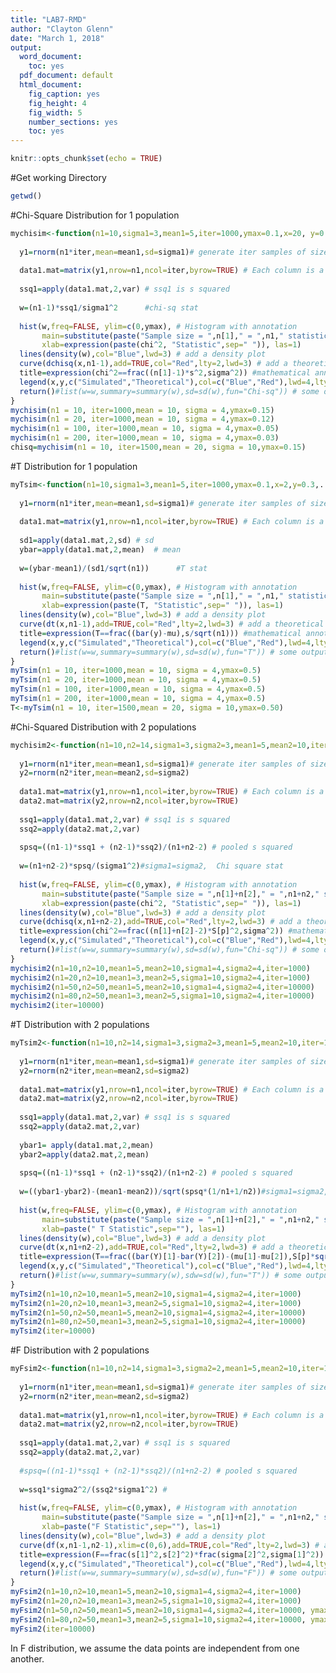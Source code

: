 ---
title: "LAB7-RMD"
author: "Clayton Glenn"
date: "March 1, 2018"
output:
  word_document:
    toc: yes
  pdf_document: default
  html_document:
    fig_caption: yes
    fig_height: 4
    fig_width: 5
    number_sections: yes
    toc: yes
---

```{r setup, include=FALSE}
knitr::opts_chunk$set(echo = TRUE)
```



#Get working Directory
```{r}
getwd()
```



#Chi-Square Distribution for 1 population
```{r}
mychisim<-function(n1=10,sigma1=3,mean1=5,iter=1000,ymax=0.1,x=20, y=0.1){    # adjust ymax to make graph fit
  
  y1=rnorm(n1*iter,mean=mean1,sd=sigma1)# generate iter samples of size n1
  
  data1.mat=matrix(y1,nrow=n1,ncol=iter,byrow=TRUE) # Each column is a sample size n1
  
  ssq1=apply(data1.mat,2,var) # ssq1 is s squared
  
  w=(n1-1)*ssq1/sigma1^2      #chi-sq stat
  
  hist(w,freq=FALSE, ylim=c(0,ymax), # Histogram with annotation
       main=substitute(paste("Sample size = ",n[1]," = ",n1," statistic = ",chi^2)),
       xlab=expression(paste(chi^2, "Statistic",sep=" ")), las=1)
  lines(density(w),col="Blue",lwd=3) # add a density plot
  curve(dchisq(x,n1-1),add=TRUE,col="Red",lty=2,lwd=3) # add a theoretical curve
  title=expression(chi^2==frac((n[1]-1)*s^2,sigma^2)) #mathematical annotation -see ?plotmath
  legend(x,y,c("Simulated","Theoretical"),col=c("Blue","Red"),lwd=4,lty=1:2,bty="n",title=title) # Legend #
  return()#list(w=w,summary=summary(w),sd=sd(w),fun="Chi-sq")) # some output to use if needed
}
mychisim(n1 = 10, iter=1000,mean = 10, sigma = 4,ymax=0.15)
mychisim(n1 = 20, iter=1000,mean = 10, sigma = 4,ymax=0.12)
mychisim(n1 = 100, iter=1000,mean = 10, sigma = 4,ymax=0.05)
mychisim(n1 = 200, iter=1000,mean = 10, sigma = 4,ymax=0.03)
chisq=mychisim(n1 = 10, iter=1500,mean = 20, sigma = 10,ymax=0.15)
```



#T Distribution for 1 population
```{r}
myTsim<-function(n1=10,sigma1=3,mean1=5,iter=1000,ymax=0.1,x=2,y=0.3,...){    # adjust ymax to make graph fit
 
  y1=rnorm(n1*iter,mean=mean1,sd=sigma1)# generate iter samples of size n1
  
  data1.mat=matrix(y1,nrow=n1,ncol=iter,byrow=TRUE) # Each column is a sample size n1
  
  sd1=apply(data1.mat,2,sd) # sd
  ybar=apply(data1.mat,2,mean)  # mean
  
  w=(ybar-mean1)/(sd1/sqrt(n1))      #T stat
  
  hist(w,freq=FALSE, ylim=c(0,ymax), # Histogram with annotation
       main=substitute(paste("Sample size = ",n[1]," = ",n1," statistic = ",T," iterations= ",iter)),
       xlab=expression(paste(T, "Statistic",sep=" ")), las=1)
  lines(density(w),col="Blue",lwd=3) # add a density plot
  curve(dt(x,n1-1),add=TRUE,col="Red",lty=2,lwd=3) # add a theoretical curve
  title=expression(T==frac((bar(y)-mu),s/sqrt(n1))) #mathematical annotation -see ?plotmath
  legend(x,y,c("Simulated","Theoretical"),col=c("Blue","Red"),lwd=4,lty=1:2,bty="n",title=title) # Legend #
  return()#list(w=w,summary=summary(w),sd=sd(w),fun="T")) # some output to use if needed
}
myTsim(n1 = 10, iter=1000,mean = 10, sigma = 4,ymax=0.5)
myTsim(n1 = 20, iter=1000,mean = 10, sigma = 4,ymax=0.5)
myTsim(n1 = 100, iter=1000,mean = 10, sigma = 4,ymax=0.5)
myTsim(n1 = 200, iter=1000,mean = 10, sigma = 4,ymax=0.5)
T<-myTsim(n1 = 10, iter=1500,mean = 20, sigma = 10,ymax=0.50)
```



#Chi-Squared Distribution with 2 populations
```{r}
mychisim2<-function(n1=10,n2=14,sigma1=3,sigma2=3,mean1=5,mean2=10,iter=1000,ymax=0.07,x=40,y=0.04,...){    # adjust ymax to make graph fit
  
  y1=rnorm(n1*iter,mean=mean1,sd=sigma1)# generate iter samples of size n1
  y2=rnorm(n2*iter,mean=mean2,sd=sigma2)
  
  data1.mat=matrix(y1,nrow=n1,ncol=iter,byrow=TRUE) # Each column is a sample size n1
  data2.mat=matrix(y2,nrow=n2,ncol=iter,byrow=TRUE)
  
  ssq1=apply(data1.mat,2,var) # ssq1 is s squared
  ssq2=apply(data2.mat,2,var)
  
  spsq=((n1-1)*ssq1 + (n2-1)*ssq2)/(n1+n2-2) # pooled s squared
  
  w=(n1+n2-2)*spsq/(sigma1^2)#sigma1=sigma2,  Chi square stat
  
  hist(w,freq=FALSE, ylim=c(0,ymax), # Histogram with annotation
       main=substitute(paste("Sample size = ",n[1]+n[2]," = ",n1+n2," statistic = ",chi^2)),
       xlab=expression(paste(chi^2, "Statistic",sep=" ")), las=1)
  lines(density(w),col="Blue",lwd=3) # add a density plot
  curve(dchisq(x,n1+n2-2),add=TRUE,col="Red",lty=2,lwd=3) # add a theoretical curve
  title=expression(chi^2==frac((n[1]+n[2]-2)*S[p]^2,sigma^2)) #mathematical annotation -see ?plotmath
  legend(x,y,c("Simulated","Theoretical"),col=c("Blue","Red"),lwd=4,lty=1:2,bty="n",title=title) # Legend #
  return()#list(w=w,summary=summary(w),sd=sd(w),fun="Chi-sq")) # some output to use if needed
}
mychisim2(n1=10,n2=10,mean1=5,mean2=10,sigma1=4,sigma2=4,iter=1000)
mychisim2(n1=20,n2=10,mean1=3,mean2=5,sigma1=10,sigma2=4,iter=1000)
mychisim2(n1=50,n2=50,mean1=5,mean2=10,sigma1=4,sigma2=4,iter=10000)
mychisim2(n1=80,n2=50,mean1=3,mean2=5,sigma1=10,sigma2=4,iter=10000)
mychisim2(iter=10000)
```



#T Distribution with 2 populations
```{r}
myTsim2<-function(n1=10,n2=14,sigma1=3,sigma2=3,mean1=5,mean2=10,iter=1000,ymax=0.5,x=2,y=0.4,...){
  
  y1=rnorm(n1*iter,mean=mean1,sd=sigma1)# generate iter samples of size n1
  y2=rnorm(n2*iter,mean=mean2,sd=sigma2)
  
  data1.mat=matrix(y1,nrow=n1,ncol=iter,byrow=TRUE) # Each column is a sample size n1
  data2.mat=matrix(y2,nrow=n2,ncol=iter,byrow=TRUE)
  
  ssq1=apply(data1.mat,2,var) # ssq1 is s squared
  ssq2=apply(data2.mat,2,var)
  
  ybar1= apply(data1.mat,2,mean)
  ybar2=apply(data2.mat,2,mean)
  
  spsq=((n1-1)*ssq1 + (n2-1)*ssq2)/(n1+n2-2) # pooled s squared
  
  w=((ybar1-ybar2)-(mean1-mean2))/sqrt(spsq*(1/n1+1/n2))#sigma1=sigma2,  Chi square stat
  
  hist(w,freq=FALSE, ylim=c(0,ymax), # Histogram with annotation
       main=substitute(paste("Sample size = ",n[1]+n[2]," = ",n1+n2," statistic = ",T)),
       xlab=paste(" T Statistic",sep=""), las=1)
  lines(density(w),col="Blue",lwd=3) # add a density plot
  curve(dt(x,n1+n2-2),add=TRUE,col="Red",lty=2,lwd=3) # add a theoretical curve
  title=expression(T==frac((bar(Y)[1]-bar(Y)[2])-(mu[1]-mu[2]),S[p]*sqrt(frac(1,n[1])+frac(1,n[2])))) #mathematical annotation -see ?plotmath
  legend(x,y,c("Simulated","Theoretical"),col=c("Blue","Red"),lwd=4,lty=1:2,bty="n",title=title)# Legend #
  return()#list(w=w,summary=summary(w),sdw=sd(w),fun="T")) # some output to use if needed
}
myTsim2(n1=10,n2=10,mean1=5,mean2=10,sigma1=4,sigma2=4,iter=1000)
myTsim2(n1=20,n2=10,mean1=3,mean2=5,sigma1=10,sigma2=4,iter=1000)
myTsim2(n1=50,n2=50,mean1=5,mean2=10,sigma1=4,sigma2=4,iter=10000)
myTsim2(n1=80,n2=50,mean1=3,mean2=5,sigma1=10,sigma2=4,iter=10000)
myTsim2(iter=10000)
```



#F Distribution with 2 populations
```{r}
myFsim2<-function(n1=10,n2=14,sigma1=3,sigma2=2,mean1=5,mean2=10,iter=1000,ymax=0.9,x=6,y=0.5,...){
  
  y1=rnorm(n1*iter,mean=mean1,sd=sigma1)# generate iter samples of size n1
  y2=rnorm(n2*iter,mean=mean2,sd=sigma2)
  
  data1.mat=matrix(y1,nrow=n1,ncol=iter,byrow=TRUE) # Each column is a sample size n1
  data2.mat=matrix(y2,nrow=n2,ncol=iter,byrow=TRUE)
  
  ssq1=apply(data1.mat,2,var) # ssq1 is s squared
  ssq2=apply(data2.mat,2,var)
  
  #spsq=((n1-1)*ssq1 + (n2-1)*ssq2)/(n1+n2-2) # pooled s squared
  
  w=ssq1*sigma2^2/(ssq2*sigma1^2) #
  
  hist(w,freq=FALSE, ylim=c(0,ymax), # Histogram with annotation
       main=substitute(paste("Sample size = ",n[1]+n[2]," = ",n1+n2," statistic = ",F)),
       xlab=paste("F Statistic",sep=""), las=1)
  lines(density(w),col="Blue",lwd=3) # add a density plot
  curve(df(x,n1-1,n2-1),xlim=c(0,6),add=TRUE,col="Red",lty=2,lwd=3) # add a theoretical curve
  title=expression(F==frac(s[1]^2,s[2]^2)*frac(sigma[2]^2,sigma[1]^2)) #mathematical annotation -see ?plotmath
  legend(x,y,c("Simulated","Theoretical"),col=c("Blue","Red"),lwd=4,lty=1:2,bty="n",title=title)# Legend #
  return()#list(w=w,summary=summary(w),sd=sd(w),fun="F")) # some output to use if needed
}
myFsim2(n1=10,n2=10,mean1=5,mean2=10,sigma1=4,sigma2=4,iter=1000)
myFsim2(n1=20,n2=10,mean1=3,mean2=5,sigma1=10,sigma2=4,iter=1000)
myFsim2(n1=50,n2=50,mean1=5,mean2=10,sigma1=4,sigma2=4,iter=10000, ymax=2)
myFsim2(n1=80,n2=50,mean1=3,mean2=5,sigma1=10,sigma2=4,iter=10000, ymax=2)
myFsim2(iter=10000)
```
In F distribution, we assume the data points are independent from one another.